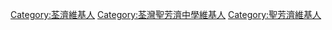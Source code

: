{{Userbox
  |border-c = #008000
  |border-s = 1
  |id-c     = yellow
  |id-s     = 12
  |id-fc    = blue
  |info-c   = #008000
  |info-s   = 10
  |info-fc  = yellow
  |id       = 聖芳濟SFXS
  |info     = 這個用戶是'''[[荃灣聖芳濟中學]]'''的老師、校友或學生。
}}

<includeonly>[[Category:荃灣聖芳濟中學維基人|{{PAGENAME}}]]</includeonly>
<noinclude>
<p style="clear: both; padding-top: 2em">
</noinclude>
[[Category:荃濟維基人]]
[[Category:荃灣聖芳濟中學維基人]]
[[Category:聖芳濟維基人]]